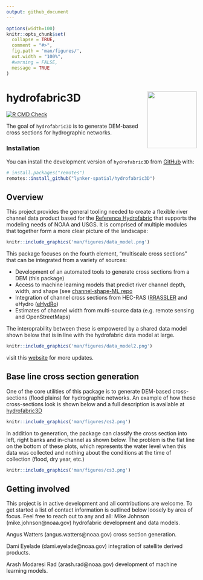 ```yaml
---
output: github_document
---
```


<!-- README.md is generated from README.Rmd. Please edit that file -->
```r
options(width=100)
knitr::opts_chunk$set(
  collapse = TRUE,
  comment = "#>",
  fig.path = 'man/figures/',
  out.width = "100%",
  #warning = FALSE,
  message = TRUE
)
```

# hydrofabric3D <img src="man/figures/logo.png" width=130 height = 150 align="right" />


<!-- badges: start -->
[![R CMD Check](https://github.com/mikejohnson51/hydrofabric3D/actions/workflows/R-CMD-check.yaml/badge.svg)](https://github.com/mikejohnson51/hydrofabric3D/actions/workflows/R-CMD-check.yaml)
<!-- badges: end -->

The goal of `hydrofabric3D` is to generate DEM-based cross sections for hydrographic networks.

### Installation

You can install the development version of `hydrofabric3D` from [GitHub](https://github.com/) with:

``` r
# install.packages("remotes")
remotes::install_github("lynker-spatial/hydrofabric3D")
```

## Overview

This project provides the general tooling needed to create a flexible river channel data product based for the [Reference Hydrofabric](https://noaa-owp.github.io/hydrofabric/articles/02-design-deep-dive.html) that supports the modeling needs of NOAA and USGS. It is comprised of multiple modules that together form a more clear picture of the landscape:

```r
knitr::include_graphics('man/figures/data_model.png')
```

This package focuses on the fourth element, "multiscale cross sections" that can be integrated from a variety of sources: 

* Development of an automated tools to generate cross sections from a DEM (this package)
* Access to machine learning models that predict river channel depth, width, and shape (see [channel-shape-ML repo](https://github.com/NOAA-OWP/3d-hydrofabric/)
* Integration of channel cross sections from HEC-RAS ([RRASSLER](https://github.com/NOAA-OWP/RRASSLER) and eHydro ([eHydRo](https://github.com/JamesColl-NOAA/eHydRo))
* Estimates of channel width from multi-source data (e.g. remote sensing and OpenStreetMaps)

The interoprability between these is empowered by a shared data model shown below that is in line with the hydrofabric data model at large.


```r
knitr::include_graphics('man/figures/data_model2.png')
```

visit this [website](https://noaa-owp.github.io/hydrofabric/articles/cs_dm.html) for more updates.

## Base line cross section generation 

One of the core utilities of this package is to generate DEM-based cross-sections (flood plains) for hydrographic networks. An example of how these cross-sections look is shown below and a full description is available at [hydrofabric3D](https://mikejohnson51.github.io/hydrofabric3D/articles/basic_use.html)

```r
knitr::include_graphics('man/figures/cs2.png')
```
In addition to generation, the package can classify the cross section into left, right banks and in-channel as shown below. The problem is the flat line on the bottom of these plots, which represents the water level when this data was collected and nothing about the conditions at the time of collection (flood, dry year, etc.)

```r
knitr::include_graphics('man/figures/cs3.png')
```

## Getting involved

This project is in active development and all contributions are welcome. To get started a list of contact information is outlined below loosely by area of focus. Feel free to reach out to any and all: 
Mike Johnson (mike.johnson@noaa.gov) hydrofabric development and data models.

Angus Watters (angus.watters@noaa.gov) cross section generation.

Dami Eyelade (dami.eyelade@noaa.gov) integration of satellite derived products.

Arash Modaresi Rad (arash.rad@noaa.gov) development of machine learning models.












